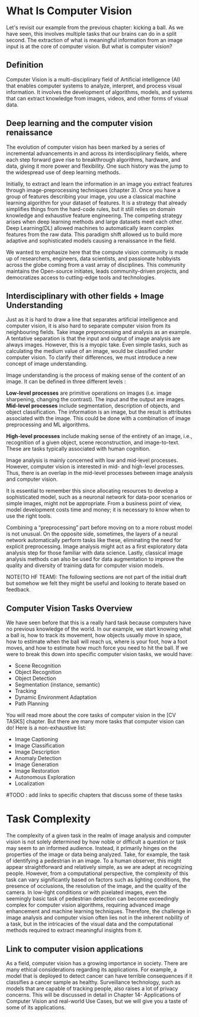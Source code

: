 # What Is Computer Vision

Let's revisit our example from the previous chapter: kicking a ball. As we have seen,
this involves multiple tasks that our brains can do in a split second. The extraction of
what is meaningful information from an image input is at the core of computer vision.
But what is computer vision?

## Definition

Computer Vision is a multi-disciplinary field of Artificial intelligence (AI)  
that enables computer systems to analyze, interpret, and process visual information.
It involves the development of algorithms, models, and systems that can extract knowledge from images,
videos, and other forms of visual data.


## Deep learning and the computer vision renaissance


The evolution of computer vision has been marked by a series of incremental advancements in
and across its interdisciplinary fields, where each step forward gave rise to breakthrough algorithms,
hardware, and data, giving it more power and flexibility. One such history was the jump to the widespread
use of deep learning methods.

Initially, to extract and learn the information in an image you extract features through image-preprocessing
techniques (chapter 3). Once you have a group of features describing your image, you use a classical
machine learning algorithm for your dataset of features. It is a strategy that already simplifies things
from the hard-code rules, but it still relies on domain knowledge and exhaustive feature engineering.
The competing strategy arises when deep learning methods and large datasets meet each other.
Deep Learning(DL) allowed machines to automatically learn complex features from the raw data. This paradigm
shift allowed us to build more adaptive and sophisticated models causing a renaissance in the field.

We wanted to emphasize here that the compute vision community is made up of researchers,
engineers, data scientists, and passionate hobbyists across the globe coming from a vast array
of disciplines. This community maintains the Open-source initiates, leads community-driven projects,
and democratizes access to cutting-edge tools and technologies.


## Interdisciplinary with other fields + Image Understanding

  
Just as it is hard to draw a line that separates artificial intelligence and computer vision,
it is also hard to separate computer vision from its neighbouring fields. Take image preprocessing and analysis
as an example. A tentative separation is that the input and output of image analysis are always images.
However, this is a myopic take. Even simple tasks, such as calculating the medium value of an image, would
be classified under computer vision. To clarify their differences, we must introduce a new concept of image
understanding.

Image understanding is the process of making sense of the content of an image. It can be defined in three
different levels :

**Low-level processes** are primitive operations on images (i.e. image sharpening, changing the contrast).
The input and the output are images. **Mid-level processes** include segmentation, description of objects,
and object classification. The information is an image, but the result is attributes associated with the image.
This could be done with a combination of image preprocessing and ML algorithms.

**High-level processes** include making sense of the entirety of an image, i.e., recognition of a given object,
scene reconstruction, and image-to-text. These are tasks typically associated with human cognition.

Image analysis is mainly concerned with low and mid-level processes. However, computer vision is interested
in mid- and high-level processes. Thus, there is an overlap in the mid-level processes between image analysis
and computer vision.

It is essential to remember this since allocating resources to develop a sophisticated model, such as a
neuronal network for data-poor scenarios or simple images, might not be appropriate. From a business point
of view, model development costs time and money; it is necessary to know when to use the right tools.

Combining a “preprocessing” part before moving on to a more robust model is not unusual.
On the opposite side, sometimes, the layers of a neural network automatically perform tasks like these,
eliminating the need for explicit preprocessing. Image analysis might act as a first exploratory data analysis
step for those familiar with data science. Lastly, classical image analysis methods can also be used for
data augmentation to improve the quality and diversity of training data for computer vision models.

NOTE(TO HF TEAM): The following sections are not part of the initial draft but somehow we felt they might be
useful and looking to iterate based on feedback.

## Computer Vision Tasks Overview

We have seen before that this is a really hard task because computers have no previous knowledge of the world.
In our example, we start knowing what a ball is, how to track its movement, how objects usually move in space,
how to estimate when the ball will reach us, where is your foot, how a foot moves, and how to estimate how much
force you need to hit the ball. If we were to break this down into specific computer vision tasks,
we would have:

  - Scene Recognition 
  - Object Recognition
  - Object Detection
  - Segmentation (instance, semantic)
  - Tracking 
  - Dynamic Environment Adaptation
  - Path Planning

You will read more about the core tasks of computer vision in the [CV TASKS] chapter.
But there are many more tasks that computer vision can do! Here is a non-exhaustive list:

  - Image Captioning
  - Image Classification
  - Image Description
  - Anomaly Detection
  - Image Generation
  - Image Restoration
  - Autonomous Exploration
  - Localization

#TODO : add links to specific chapters that discuss some of these tasks


# Task Complexity

The complexity of a given task in the realm of image analysis and computer vision is not solely determined
by how noble or difficult a question or task may seem to an informed audience. Instead, it primarily hinges
on the properties of the image or data being analyzed. Take, for example, the task of identifying a pedestrian
in an image. To a human observer, this might appear straightforward and relatively simple, as we are adept at
recognizing people. However, from a computational perspective, the complexity of this task can vary
significantly based on factors such as lighting conditions, the presence of occlusions, the resolution
of the image, and the quality of the camera. In low-light conditions or with pixelated images, even the
seemingly basic task of pedestrian detection can become exceedingly complex for computer vision algorithms,
requiring advanced image enhancement and machine learning techniques. Therefore, the challenge in image analysis
and computer vision often lies not in the inherent nobility of a task, but in the intricacies of the visual data
and the computational methods required to extract meaningful insights from it.


## Link to computer vision applications

As a field, computer vision has a growing importance in society. There are many ethical considerations
regarding its applications. For example, a model that is deployed to detect cancer can have terrible
consequences if it classifies a cancer sample as healthy. Surveillance technology, such as models that
are capable of tracking people, also raises a lot of privacy concerns. This will be discussed in detail
in Chapter 14- Applications of Computer Vision and real-world Use Cases, but we will give you a taste of
some of its applications.

